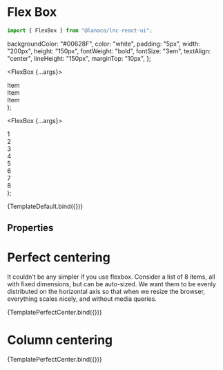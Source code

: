 
<Meta title="Layout/Flex Box" component={FlexBox} />

# Flex Box

```jsx
import { FlexBox } from "@lanaco/lnc-react-ui";
```

  backgroundColor: "#00628F",
  color: "white",
  padding: "5px",
  width: "200px",
  height: "150px",
  fontWeight: "bold",
  fontSize: "3em",
  textAlign: "center",
  lineHeight: "150px",
  marginTop: "10px",
};

  <FlexBox {...args}>
    <div style={perfectCenterStyle}>Item</div>
    <div style={perfectCenterStyle}>Item</div>
    <div style={perfectCenterStyle}>Item</div>
  </FlexBox>
);

  <FlexBox {...args}>
    <div style={perfectCenterStyle}>1</div>
    <div style={perfectCenterStyle}>2</div>
    <div style={perfectCenterStyle}>3</div>
    <div style={perfectCenterStyle}>4</div>
    <div style={perfectCenterStyle}>5</div>
    <div style={perfectCenterStyle}>6</div>
    <div style={perfectCenterStyle}>7</div>
    <div style={perfectCenterStyle}>8</div>
  </FlexBox>
);

<Canvas>
  <Story
    name="Default"
    args={{
      justifyContent: "SpaceEvenly",
      alignItems: "Center",
      direction: "Row",
    }}
  >
    {TemplateDefault.bind({})}
  </Story>
</Canvas>

## Properties

<ArgsTable story="Default" />

# Perfect centering

It couldn’t be any simpler if you use flexbox.
Consider a list of 8 items, all with fixed dimensions, but can be auto-sized.
We want them to be evenly distributed on the horizontal axis so that when we resize the browser, everything scales nicely, and without media queries.

<Canvas>
  <Story
    name="Centering"
    args={{
      justifyContent: "SpaceAround",
      direction: "Row",
      wrap: "Wrap",
    }}
  >
    {TemplatePerfectCenter.bind({})}
  </Story>
</Canvas>

# Column centering

<Canvas>
  <Story
    name="Columns"
    args={{
      alignItems: "Center",
      direction: "Column",
    }}
  >
    {TemplatePerfectCenter.bind({})}
  </Story>
</Canvas>

